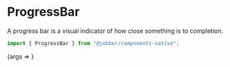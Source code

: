 
<Meta title="Components/ProgressBar/Mobile" component={ProgressBar} />

# ProgressBar

A progress bar is a visual indicator of how close something is to completion.

```ts
import { ProgressBar } from "@jobber/components-native";
```

<Canvas>
  <Story
    name="Mobile"
    args={{
      total: 5,
      current: 1,
      inProgress: 2,
      loading: false,
      reverseTheme: false,
    }}
  >
    {args => <ProgressBar {...args} />}
  </Story>
</Canvas>

<ArgsTable of={ProgressBar} story="Mobile" />
